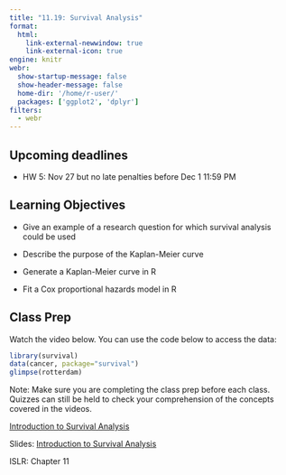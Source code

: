 ```yaml
---
title: "11.19: Survival Analysis"
format: 
  html:
    link-external-newwindow: true
    link-external-icon: true
engine: knitr
webr: 
  show-startup-message: false
  show-header-message: false
  home-dir: '/home/r-user/'
  packages: ['ggplot2', 'dplyr']
filters:
  - webr
---
```


## Upcoming deadlines

-   HW 5: Nov 27 but no late penalties before Dec 1 11:59 PM

## Learning Objectives

-   Give an example of a research question for which survival analysis could be used

-   Describe the purpose of the Kaplan-Meier curve

-   Generate a Kaplan-Meier curve in R

-   Fit a Cox proportional hazards model in R

## Class Prep

Watch the video below. You can use the code below to access the data:

```r
library(survival)
data(cancer, package="survival")
glimpse(rotterdam)
```

Note: Make sure you are completing the class prep before each class. Quizzes can still be held to check your comprehension of the concepts covered in the videos.

[Introduction to Survival Analysis](https://duke.zoom.us/rec/share/LHhoDFVxW4jhz9wREpLNKzM3JD_8_kSaXfdXT6uLA8vW1U2_4YK0TF8dlZLiP8-n.D_GCZvEIN2QpG3BJ?startTime=1698375918000)

Slides: [Introduction to Survival Analysis](IDS702_survival1.pdf)

ISLR: Chapter 11
